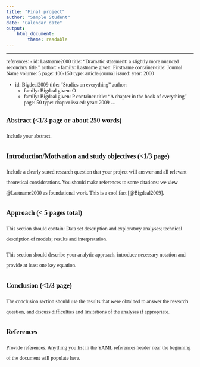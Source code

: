```yaml
---
title: "Final project"
author: "Sample Student"
date: "Calendar date"
output:
    html_document:
        theme: readable
---
```


---
references:
- id: Lastname2000
  title: "Dramatic statement: a slightly more nuanced secondary title."
  author:
  - family: Lastname
    given: Firstname
  container-title: Journal Name
  volume: 5
  page: 100-150
  type: article-journal
  issued:
    year: 2000
    
- id: Bigdeal2009
  title: "Studies on everything"
  author:
  - family: Bigdeal
    given: O
  - family: Bigdeal
    given: P
  container-title: "A chapter in the book of everything"
  page: 50
  type: chapter
  issued:
    year: 2009
...

<style type="text/css">
h1, h2, h3, h4, h5, h6 {
    font-family: Times New Roman;
    font-size: 18px;
}
body, td {
    font-family: Times New Roman;
    font-size: 14px;
}
code.r{
    font-size: 12px;
}
</style>

<div style="line-height: 2em;">

## Abstract (<1/3 page or about 250 words)

Include your abstract.

## Introduction/Motivation and study objectives (<1/3 page)

Include a clearly stated research question that your project will answer and all relevant theoretical considerations. You should make references to some citations: we view @Lastname2000 as foundational work. This is a cool fact [@Bigdeal2009].


## Approach (< 5 pages total)

This section should contain: Data set description and exploratory analyses; technical description of models; results and interpretation.

This section should describe your analytic approach, introduce necessary notation and provide at least one key equation.

## Conclusion (<1/3 page)

The conclusion section should use the results that were obtained to answer the research question, and discuss difficulties and limitations of the analyses if appropriate.

## References

Provide references. Anything you list in the YAML references header near the beginning of the document will populate here.

</div>